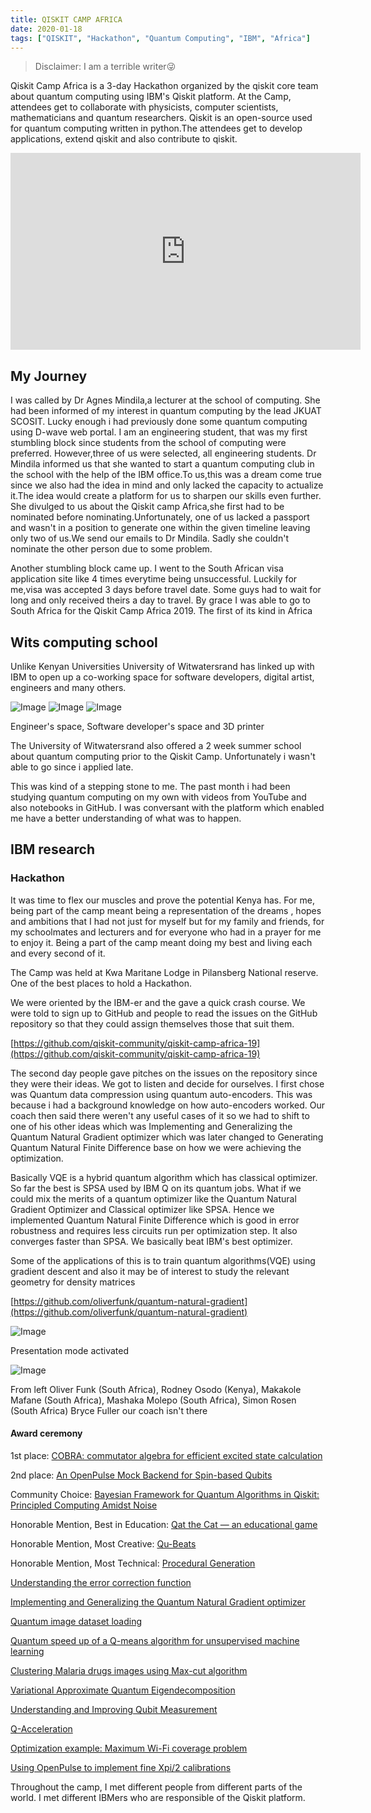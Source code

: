 ```yaml
---
title: QISKIT CAMP AFRICA
date: 2020-01-18
tags: ["QISKIT", "Hackathon", "Quantum Computing", "IBM", "Africa"]
---
```


> Disclaimer: I am a terrible writer😜

Qiskit Camp Africa is a 3-day Hackathon organized by the qiskit core team about
quantum computing using IBM's Qiskit platform. At the Camp, attendees get to
collaborate with physicists, computer scientists, mathematicians and quantum
researchers. Qiskit is an open-source used for quantum computing written in
python.The attendees get to develop applications, extend qiskit and also
contribute to qiskit.

<iframe
  width="560"
  height="315"
  className="mx-auto my-8 rounded-md"
  src="https://www.youtube.com/embed/4-rIetauS1w?si=NJqNul0yR6A7SO_7"
  title="YouTube video player"
  frameBorder="0"
  allow="accelerometer; autoplay; clipboard-write; encrypted-media; gyroscope; picture-in-picture; web-share"
  referrerPolicy="strict-origin-when-cross-origin"
  allowFullScreen
></iframe>

## My Journey

I was called by Dr Agnes Mindila,a lecturer at the school of computing. She had
been informed of my interest in quantum computing by the lead JKUAT SCOSIT.
Lucky enough i had previously done some quantum computing using D-wave web
portal. I am an engineering student, that was my first stumbling block since
students from the school of computing were preferred. However,three of us were
selected, all engineering students. Dr Mindila informed us that she wanted to
start a quantum computing club in the school with the help of the IBM office.To
us,this was a dream come true since we also had the idea in mind and only
lacked the capacity to actualize it.The idea would create a platform for us to
sharpen our skills even further. She divulged to us about the Qiskit camp
Africa,she first had to be nominated before nominating.Unfortunately, one of us
lacked a passport and wasn't in a position to generate one within the given
timeline leaving only two of us.We send our emails to Dr Mindila. Sadly she
couldn't nominate the other person due to some problem.

Another stumbling block came up. I went to the South African visa application
site like 4 times everytime being unsuccessful. Luckily for me,visa was
accepted 3 days before travel date. Some guys had to wait for long and only
received theirs a day to travel. By grace I was able to go to South Africa for
the Qiskit Camp Africa 2019. The first of its kind in Africa

## Wits computing school

Unlike Kenyan Universities University of Witwatersrand has linked up with IBM
to open up a co-working space for software developers, digital artist,
engineers and many others.

<Image
  src="/blogs/medium/1__cd5r5XVPGLhNvkhMXnna3w.jpeg"
  width={800}
  height={800}
  className="mx-auto my-6 rounded-xl"
  alt="Image"
/>
<Image
  src="/blogs/medium/1__C86xMN8hecn8ejZZBuY1hg.jpeg"
  width={800}
  height={800}
  className="mx-auto my-6 rounded-xl"
  alt="Image"
/>
<Image
  src="/blogs/medium/1__CvQLJkHk5IEMNBxOnqxEVQ.jpeg"
  width={800}
  height={800}
  className="mx-auto my-6 rounded-xl"
  alt="Image"
/>
<p className="text-center text-sm text-gray-500 dark:text-gray-400 italic">
  Engineer's space, Software developer's space and 3D printer
</p>

The University of Witwatersrand also offered a 2 week summer school about
quantum computing prior to the Qiskit Camp. Unfortunately i wasn't able to go
since i applied late.

This was kind of a stepping stone to me. The past month i had been studying
quantum computing on my own with videos from YouTube and also notebooks in
GitHub. I was conversant with the platform which enabled me have a better
understanding of what was to happen.

## IBM research

### Hackathon

It was time to flex our muscles and prove the potential Kenya has. For me,
being part of the camp meant being a representation of the dreams , hopes and
ambitions that I had not just for myself but for my family and friends, for my
schoolmates and lecturers and for everyone who had in a prayer for me to enjoy
it. Being a part of the camp meant doing my best and living each and every
second of it.

The Camp was held at Kwa Maritane Lodge in Pilansberg National reserve. One of
the best places to hold a Hackathon.

We were oriented by the IBM-er and the gave a quick crash course. We were told
to sign up to GitHub and people to read the issues on the GitHub repository so
that they could assign themselves those that suit them.

[https://github.com/qiskit-community/qiskit-camp-africa-19](https://github.com/qiskit-community/qiskit-camp-africa-19)

The second day people gave pitches on the issues on the repository since they
were their ideas. We got to listen and decide for ourselves. I first chose was
Quantum data compression using quantum auto-encoders. This was because i had a
background knowledge on how auto-encoders worked. Our coach then said there
weren't any useful cases of it so we had to shift to one of his other ideas
which was Implementing and Generalizing the Quantum Natural Gradient optimizer
which was later changed to Generating Quantum Natural Finite Difference base on
how we were achieving the optimization.

Basically VQE is a hybrid quantum algorithm which has classical optimizer. So
far the best is SPSA used by IBM Q on its quantum jobs. What if we could mix
the merits of a quantum optimizer like the Quantum Natural Gradient Optimizer
and Classical optimizer like SPSA. Hence we implemented Quantum Natural Finite
Difference which is good in error robustness and requires less circuits run per
optimization step. It also converges faster than SPSA. We basically beat
IBM's best optimizer.

Some of the applications of this is to train quantum algorithms(VQE) using
gradient descent and also it may be of interest to study the relevant geometry
for density matrices

[https://github.com/oliverfunk/quantum-natural-gradient](https://github.com/oliverfunk/quantum-natural-gradient)

<Image
  src="/blogs/medium/0__c15Rga3A98JOaUzA.jpg"
  width={800}
  height={800}
  className="mx-auto my-6 rounded-xl"
  alt="Image"
/>
<p className="text-center text-sm text-gray-500 dark:text-gray-400 italic">
  Presentation mode activated
</p>

<Image
  src="/blogs/medium/0__AvOoUgvtLQSb2c2B.png"
  width={800}
  height={800}
  className="mx-auto my-6 rounded-xl"
  alt="Image"
/>
<p className="text-center text-sm text-gray-500 dark:text-gray-400 italic">
  From left Oliver Funk (South Africa), Rodney Osodo (Kenya), Makakole Mafane
  (South Africa), Mashaka Molepo (South Africa), Simon Rosen (South Africa)
  Bryce Fuller our coach isn't there
</p>

#### Award ceremony

1st place: [COBRA: commutator algebra for efficient excited state calculation](https://github.com/paulineollitrault/COBRA)

2nd place: [An OpenPulse Mock Backend for Spin-based Qubits](https://github.com/sapmarvins/qiskit-terra)

Community Choice: [Bayesian Framework for Quantum Algorithms in Qiskit: Principled Computing Amidst Noise](https://github.com/conradhaupt/Qiskit-Bayesian-Inference-Module-QCA19-)

Honorable Mention, Best in Education: [Qat the Cat — an educational game](https://github.com/NandiBee/QCamp)

Honorable Mention, Most Creative: [Qu-Beats](https://github.com/omarcostahamido/Qu-Beats)

Honorable Mention, Most Technical: [Procedural Generation](https://github.com/nixkj/qprocgen)

[Understanding the error correction function](https://github.com/qiskit-community/qiskit-camp-africa-19/issues/4)

[Implementing and Generalizing the Quantum Natural Gradient optimizer](https://github.com/oliverfunk/quantum-natural-gradient)

[Quantum image dataset loading](https://github.com/moswil/Qiskit-Hackathon)

[Quantum speed up of a Q-means algorithm for unsupervised machine learning](https://github.com/MotanyaIsaack/Speed-up-version-of-Q-Means)

[Clustering Malaria drugs images using Max-cut algorithm](https://github.com/wswapped/quantum-malaria-drug)

[Variational Approximate Quantum Eigendecomposition](https://github.com/GalenPickard/qiskit-aqua/tree/master/qiskit/aqua/algorithms/adaptive/vqed)

[Understanding and Improving Qubit Measurement](https://github.com/hodgestar/qiskit-pop-kernels/)

[Q-Acceleration](https://github.com/bytesalad/qiskit-aer/tree/gpu)

[Optimization example: Maximum Wi-Fi coverage problem](https://github.com/MQubit/Wifi-Coverage)

[Using OpenPulse to implement fine Xpi/2 calibrations](https://github.com/QuantumEnshanglement/Qiskit-Camp-2019-Project)

Throughout the camp, I met different people from different parts of the world.
I met different IBMers who are responsible of the Qiskit platform.
